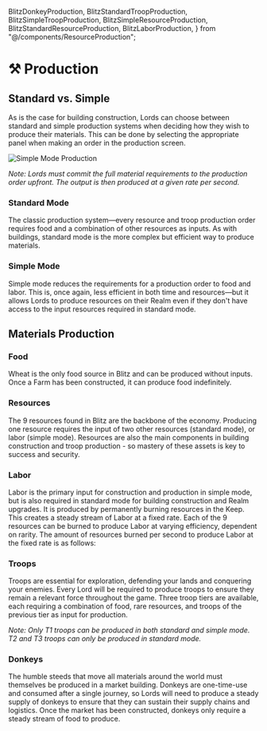   BlitzDonkeyProduction,
  BlitzStandardTroopProduction,
  BlitzSimpleTroopProduction,
  BlitzSimpleResourceProduction,
  BlitzStandardResourceProduction,
  BlitzLaborProduction,
} from "@/components/ResourceProduction";

# ⚒️ Production

## Standard vs. Simple

As is the case for building construction, Lords can choose between standard and simple production systems when deciding
how they wish to produce their materials. This can be done by selecting the appropriate panel when making an order in
the production screen.

![Simple Mode Production](/gifs/labor-production.gif)

_Note: Lords must commit the full material requirements to the production order upfront. The output is then produced at
a given rate per second._

### Standard Mode

The classic production system—every resource and troop production order requires food and a combination of other
resources as inputs. As with buildings, standard mode is the more complex but efficient way to produce materials.

### Simple Mode

Simple mode reduces the requirements for a production order to food and labor. This is, once again, less efficient in
both time and resources—but it allows Lords to produce resources on their Realm even if they don't have access to the
input resources required in standard mode.

## Materials Production

### Food

Wheat is the only food source in Blitz and can be produced without inputs. Once a Farm has been constructed, it can
produce food indefinitely.

### Resources

The 9 resources found in Blitz are the backbone of the economy. Producing one resource requires the input of two other
resources (standard mode), or labor (simple mode). Resources are also the main components in building construction and
troop production - so mastery of these assets is key to success and security.

<BlitzSimpleResourceProduction />

<BlitzStandardResourceProduction />

### Labor

Labor is the primary input for construction and production in simple mode, but is also required in standard mode for
building construction and Realm upgrades. It is produced by permanently burning resources in the Keep. This creates a
steady stream of Labor at a fixed rate. Each of the 9 resources can be burned to produce Labor at varying efficiency,
dependent on rarity. The amount of resources burned per second to produce Labor at the fixed rate is as follows:

<BlitzLaborProduction />

### Troops

Troops are essential for exploration, defending your lands and conquering your enemies. Every Lord will be required to
produce troops to ensure they remain a relevant force throughout the game. Three troop tiers are available, each
requiring a combination of food, rare resources, and troops of the previous tier as input for production.

_Note: Only T1 troops can be produced in both standard and simple mode. T2 and T3 troops can only be produced in
standard mode._

<BlitzSimpleTroopProduction />
<BlitzStandardTroopProduction />

### Donkeys

The humble steeds that move all materials around the world must themselves be produced in a market building. Donkeys are
one-time-use and consumed after a single journey, so Lords will need to produce a steady supply of donkeys to ensure
that they can sustain their supply chains and logistics. Once the market has been constructed, donkeys only require a
steady stream of food to produce.

<BlitzDonkeyProduction />
